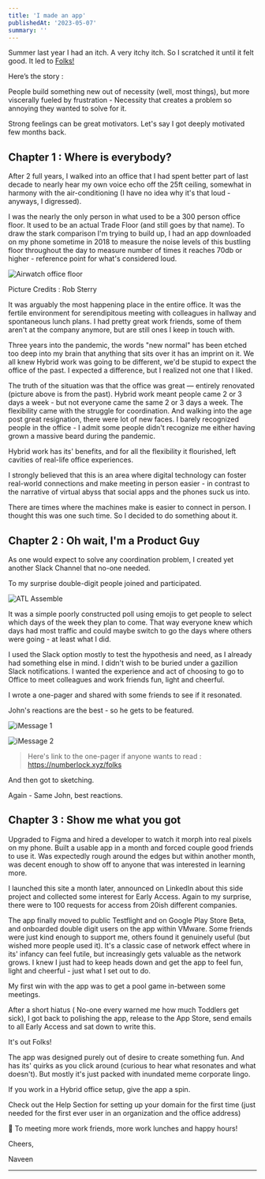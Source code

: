```yaml
---
title: 'I made an app'
publishedAt: '2023-05-07'
summary: ''
---
```


Summer last year I had an itch. A very itchy itch. So I scratched it until it felt good. It led to [Folks!](https://Getfolks.app)

Here’s the story :

People build something new out of necessity (well, most things), but more viscerally fueled by frustration - Necessity that creates a problem so annoying they wanted to solve for it.

Strong feelings can be great motivators. Let's say I got deeply motivated few months back.

## Chapter 1 : Where is everybody?

After 2 full years, I walked into an office that I had spent better part of last decade to nearly hear my own voice echo off the 25ft ceiling, somewhat in harmony with the air-conditioning (I have no idea why it's that loud - anyways, I digressed).

I was the nearly the only person in what used to be a 300 person office floor. It used to be an actual Trade Floor (and still goes by that name). To draw the stark comparison I'm trying to build up, I had an app downloaded on my phone sometime in 2018 to measure the noise levels of this bustling floor throughout the day to measure number of times it reaches 70db or higher - reference point for what's considered loud.

<Image
  src="/images/airwatch.jpg"
  alt="Airwatch office floor"
  width={800}
  height={600}
/>

Picture Credits : Rob Sterry

It was arguably the most happening place in the entire office. It was the fertile environment for serendipitous meeting with colleagues in hallway and spontaneous lunch plans. I had pretty great work friends, some of them aren't at the company anymore, but are still ones I keep in touch with.

Three years into the pandemic, the words "new normal" has been etched too deep into my brain that anything that sits over it has an imprint on it. We all knew Hybrid work was going to be different, we'd be stupid to expect the office of the past. I expected a difference, but I realized not one that I liked.

The truth of the situation was that the office was great — entirely renovated (picture above is from the past). Hybrid work meant people came 2 or 3 days a week - but not everyone came the same 2 or 3 days a week. The flexibility came with the struggle for coordination. And walking into the age post great resignation, there were lot of new faces. I barely recognized people in the office - I admit some people didn't recognize me either having grown a massive beard during the pandemic.

Hybrid work has its' benefits, and for all the flexibility it flourished, left cavities of real-life office experiences.

I strongly believed that this is an area where digital technology can foster real-world connections and make meeting in person easier - in contrast to the narrative of virtual abyss that social apps and the phones suck us into.

There are times where the machines make is easier to connect in person. I thought this was one such time. So I decided to do something about it.

## Chapter 2 : Oh wait, I'm a Product Guy

As one would expect to solve any coordination problem, I created yet another Slack Channel that no-one needed.

To my surprise double-digit people joined and participated.

<Image
  src="/images/ATLassemble.jpg"
  alt="ATL Assemble"
  width={800}
  height={600}
/>


It was a simple poorly constructed poll using emojis to get people to select which days of the week they plan to come. That way everyone knew which days had most traffic and could maybe switch to go the days where others were going - at least what I did.

I used the Slack option mostly to test the hypothesis and need, as I already had something else in mind. I didn't wish to be buried under a gazillion Slack notifications. I wanted the experience and act of choosing to go to Office to meet colleagues and work friends fun, light and cheerful.

I wrote a one-pager and shared with some friends to see if it resonated.

John's reactions are the best - so he gets to be featured.

<Image
  src="/images/iMessage1.jpg"
  alt="iMessage 1"
  width={800}
  height={600}
/>

<Image
  src="/images/iMessage2.jpg"
  alt="iMessage 2"
  width={800}
  height={600}
/>

> Here's link to the one-pager if anyone wants to read : https://numberlock.xyz/folks

And then got to sketching.


Again - Same John, best reactions.

## Chapter 3 : Show me what you got

Upgraded to Figma and hired a developer to watch it morph into real pixels on my phone. Built a usable app in a month and forced couple good friends to use it. Was expectedly rough around the edges but within another month, was decent enough to show off to anyone that was interested in learning more.

I launched this site a month later, announced on LinkedIn about this side project and collected some interest for Early Access. Again to my surprise, there were to 100 requests for access from 20ish different companies.

The app finally moved to public Testflight and on Google Play Store Beta, and onboarded double digit users on the app within VMware. Some friends were just kind enough to support me, others found it genuinely useful (but wished more people used it). It's a classic case of network effect where in its' infancy can feel futile, but increasingly gets valuable as the network grows. I knew I just had to keep heads down and get the app to feel fun, light and cheerful - just what I set out to do.

My first win with the app was to get a pool game in-between some meetings.



After a short hiatus ( No-one every warned me how much Toddlers get sick), I got back to polishing the app, release to the App Store, send emails to all Early Access and sat down to write this.

It's out Folks!

The app was designed purely out of desire to create something fun. And has its' quirks as you click around (curious to hear what resonates and what doesn't). But mostly it's just packed with inundated meme corporate lingo.

If you work in a Hybrid office setup, give the app a spin.

Check out the Help Section for setting up your domain for the first time (just needed for the first ever user in an organization and the office address)

🥂 To meeting more work friends, more work lunches and happy hours!

Cheers,

Naveen

--------------